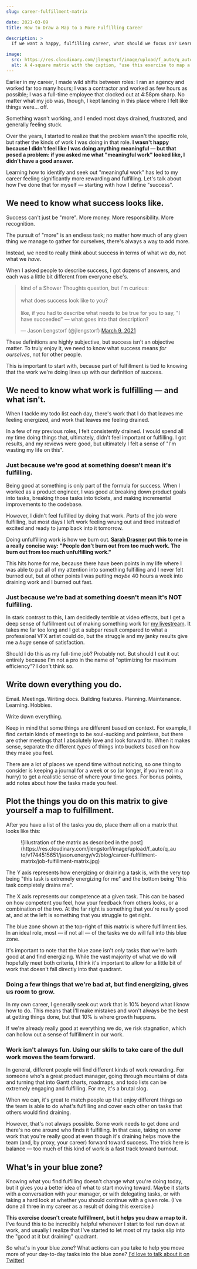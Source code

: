 ```yaml
---
slug: career-fulfillment-matrix

date: 2021-03-09
title: How to Draw a Map to a More Fulfilling Career

description: >
  If we want a happy, fulfilling career, what should we focus on? Learn an exercise that’s helped me create clarity on where to focus my effort for success.

image:
  src: https://res.cloudinary.com/jlengstorf/image/upload/f_auto/q_auto/v1744515651/jason.energy/v2/blog/career-fulfillment-matrix/career-fulfillment.jpg
  alt: A 4-square matrix with the caption, "use this exercise to map a path to fulfillment in your career". The top-right has a blue section, and a hand-drawn arrow points to it with a speech bubble that reads, "Ideally, most of our daily tasks fall in the blue zone"
---
```



Earlier in my career, I made wild shifts between roles: I ran an agency and worked far too many hours; I was a contractor and worked as few hours as possible; I was a full-time employee that clocked out at 4:58pm sharp. No matter what my job was, though, I kept landing in this place where I felt like things were... off.

Something wasn't working, and I ended most days drained, frustrated, and generally feeling stuck.

Over the years, I started to realize that the problem wasn't the specific role, but rather the kinds of work I was doing in that role. **I wasn't happy because I didn't feel like I was doing anything meaningful — but that posed a problem: if you asked me what "meaningful work" looked like, I didn't have a good answer.**

Learning how to identify and seek out "meaningful work" has led to my career feeling significantly more rewarding and fulfilling. Let's talk about how I've done that for myself — starting with how I define "success".

## We need to know what success looks like.

Success can't just be "more". More money. More responsibility. More recognition.

The pursuit of "more" is an endless task; no matter how much of any given thing we manage to gather for ourselves, there's always a way to add more.

Instead, we need to really think about success in terms of what we _do_, not what we _have_.

When I asked people to describe success, I got dozens of answers, and each was a little bit different from everyone else's.

<blockquote class="twitter-tweet" data-dnt="true"><p lang="en" dir="ltr">kind of a Shower Thoughts question, but I&#39;m curious:<br/><br/>what does success look like to you?<br/><br/>like, if you had to describe what needs to be true for you to say, &quot;I have succeeded&quot; — what goes into that description?</p>&mdash; Jason Lengstorf (@jlengstorf) <a href="https://twitter.com/jlengstorf/status/1369113349540093955?ref_src=twsrc%5Etfw">March 9, 2021</a></blockquote><script async src="https://platform.twitter.com/widgets.js" charset="utf-8"></script>

These definitions are highly subjective, but success isn't an objective matter. To truly enjoy it, we need to know what success means _for ourselves_, not for other people.

This is important to start with, because part of fulfillment is tied to knowing that the work we're doing lines up with our definition of success.

## We need to know what work is fulfilling — and what isn't.

When I tackle my todo list each day, there's work that I do that leaves me feeling energized, and work that leaves me feeling drained.

In a few of my previous roles, I felt consistently drained. I would spend all my time doing things that, ultimately, didn't feel important or fulfilling. I got results, and my reviews were good, but ultimately I felt a sense of "I'm wasting my life on this".

### Just because we're good at something doesn't mean it's fulfilling.

Being good at something is only part of the formula for success. When I worked as a product engineer, I was good at breaking down product goals into tasks, breaking those tasks into tickets, and making incremental improvements to the codebase.

However, I didn't feel fulfilled by doing that work. _Parts_ of the job were fulfilling, but most days I left work feeling wrung out and tired instead of excited and ready to jump back into it tomorrow.

Doing unfulfilling work is how we burn out. **[Sarah Drasner](https://twitter.com/sarah_edo) put this to me in a really concise way: "People don't burn out from too much work. The burn out from too much unfulfilling work."**

This hits home for me, because there have been points in my life where I was able to put all of my attention into something fulfilling and I never felt burned out, but at other points I was putting _maybe_ 40 hours a week into draining work and I burned out fast.

### Just because we're bad at something doesn't mean it's NOT fulfilling.

In stark contrast to this, I am decidedly terrible at video effects, but I get a deep sense of fulfillment out of making something work for [my livestream](https://codetv.link/lwj). It takes me far too long and I get a subpar result compared to what a professional VFX artist could do, but the struggle and my janky results give me a _huge_ sense of satisfaction.

Should I do this as my full-time job? Probably not. But should I cut it out entirely because I'm not a pro in the name of "optimizing for maximum efficiency"? I don't think so.

## Write down everything you do.

Email. Meetings. Writing docs. Building features. Planning. Maintenance. Learning. Hobbies.

Write down everything.

Keep in mind that some things are different based on context. For example, I find certain kinds of meetings to be soul-sucking and pointless, but there are other meetings that I absolutely love and look forward to. When it makes sense, separate the different _types_ of things into buckets based on how they make you feel.

<Aside>
  There are a lot of places we spend time without noticing, so one thing to consider is keeping a journal for a week or so (or longer, if you're not in a hurry) to get a realistic sense of where your time goes. For bonus points, add notes about how the tasks made you feel.
</Aside>

## Plot the things you do on this matrix to give yourself a map to fulfillment.

After you have a list of the tasks you do, place them all on a matrix that looks like this:

<Figure credit="Jason Lengstorf">
  ![illustration of the matrix as described in the post](https://res.cloudinary.com/jlengstorf/image/upload/f_auto/q_auto/v1744515651/jason.energy/v2/blog/career-fulfillment-matrix/job-fulfillment-matrix.jpg)
</Figure>

The Y axis represents how energizing or draining a task is, with the very top being "this task is extremely energizing for me" and the bottom being "this task completely drains me".

The X axis represents our competence at a given task. This can be based on how competent you feel, how your feedback from others looks, or a combination of the two. At the far right is something that you're really good at, and at the left is something that you struggle to get right.

The blue zone shown at the top-right of this matrix is where fulfillment lies. In an ideal role, most — if not all — of the tasks we do will fall into this blue zone.

It's important to note that the blue zone isn't _only_ tasks that we're both good at and find energizing. While the vast majority of what we do will hopefully meet both criteria, I think it's important to allow for a little bit of work that doesn't fall directly into that quadrant.

### Doing a few things that we're bad at, but find energizing, gives us room to grow.

In my own career, I generally seek out work that is 10% beyond what I know how to do. This means that I'll make mistakes and won't always be the best at getting things done, but that 10% is where growth happens.

If we're already really good at everything we do, we risk stagnation, which can hollow out a sense of fulfillment in our work.

### Work isn't always fun. Using our skills to take care of the dull work moves the team forward.

In general, different people will find different kinds of work rewarding. For someone who's a great product manager, going through mountains of data and turning that into Gantt charts, roadmaps, and todo lists can be extremely engaging and fulfilling. For me, it's a brutal slog.

When we can, it's great to match people up that enjoy different things so the team is able to do what's fulfilling and cover each other on tasks that others would find draining.

However, that's not always possible. Some work needs to get done and there's no one around who finds it fulfilling. In that case, taking on _some_ work that you're really good at even though it's draining helps move the team (and, by proxy, your career) forward toward success. The trick here is balance — too much of this kind of work is a fast track toward burnout.

## What’s in your blue zone?

Knowing what you find fulfilling doesn't change what you're doing today, but it gives you a better idea of what to start moving toward. Maybe it starts with a conversation with your manager, or with delegating tasks, or with taking a hard look at whether you should continue with a given role. (I've done all three in my career as a result of doing this exercise.)

**This exercise doesn't create fulfillment, but it helps you draw a map to it.** I've found this to be incredibly helpful whenever I start to feel run down at work, and usually I realize that I've started to let most of my tasks slip into the "good at it but draining" quadrant.

So what's in your blue zone? What actions can you take to help you move more of your day-to-day tasks into the blue zone? [I'd love to talk about it on Twitter!](https://twitter.com/compose/tweet?text=How%20to%20draw%20a%20map%20to%20a%20fulfilling%20career%20by%20@jlengstorf&url=https://www.jason.energy/career-fulfillment-matrix/)
